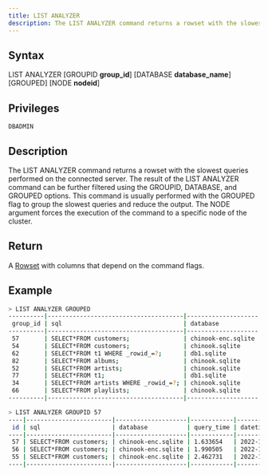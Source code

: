 ```yaml
---
title: LIST ANALYZER
description: The LIST ANALYZER command returns a rowset with the slowest queries performed on the connected server
---
```


## Syntax

LIST ANALYZER [GROUPID **group_id**] [DATABASE **database_name**] [GROUPED] [NODE **nodeid**]

## Privileges

```
DBADMIN
```

## Description

The LIST ANALYZER command returns a rowset with the slowest queries performed on the connected server.
The result of the LIST ANALYZER command can be further filtered using the GROUPID, DATABASE, and GROUPED options.
This command is usually performed with the GROUPED flag to group the slowest queries and reduce the output. The NODE argument forces the execution of the command to a specific node of the cluster.

## Return

A [Rowset](https://github.com/sqlitecloud/sdk/blob/master/PROTOCOL.md) with columns that depend on the command flags.

## Example

```bash
> LIST ANALYZER GROUPED
----------|--------------------------------------|--------------------|-------------------|-----------------|-------------------|
 group_id | sql                                  | database           | AVG(query_time)   | MAX(query_time) | COUNT(query_time) |
----------|--------------------------------------|--------------------|-------------------|-----------------|-------------------|
 57       | SELECT*FROM customers;               | chinook-enc.sqlite | 2.02896333333333  | 2.462731        | 3                 |
 54       | SELECT*FROM customers;               | chinook.sqlite     | 1.907214          | 1.907214        | 1                 |
 62       | SELECT*FROM t1 WHERE _rowid_=?;      | db1.sqlite         | 1.238739          | 1.238739        | 1                 |
 82       | SELECT*FROM albums;                  | chinook.sqlite     | 0.924273967741935 | 2.081847        | 31                |
 52       | SELECT*FROM artists;                 | chinook.sqlite     | 0.820239          | 0.944221        | 2                 |
 77       | SELECT*FROM t1;                      | db1.sqlite         | 0.6965005         | 0.706278        | 2                 |
 34       | SELECT*FROM artists WHERE _rowid_=?; | chinook.sqlite     | 0.659359          | 0.659359        | 1                 |
 66       | SELECT*FROM playlists;               | chinook.sqlite     | 0.634047666666667 | 0.720039        | 3                 |
----------|--------------------------------------|--------------------|-------------------|-----------------|-------------------|

> LIST ANALYZER GROUPID 57
----|------------------------|--------------------|------------|---------------------|
 id | sql                    | database           | query_time | datetime            |
----|------------------------|--------------------|------------|---------------------|
 57 | SELECT*FROM customers; | chinook-enc.sqlite | 1.633654   | 2022-12-27 20:42:04 |
 56 | SELECT*FROM customers; | chinook-enc.sqlite | 1.990505   | 2022-12-27 20:42:03 |
 55 | SELECT*FROM customers; | chinook-enc.sqlite | 2.462731   | 2022-12-27 20:41:43 |
----|------------------------|--------------------|------------|---------------------|
 
```
